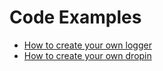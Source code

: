 # Code Examples

- [How to create your own logger](example-logger)
- [How to create your own dropin](example-dropin)